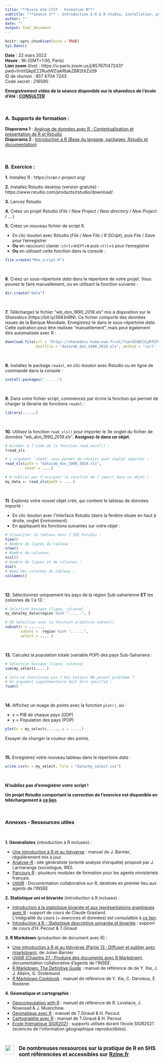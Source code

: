 ```yaml
---
title: "**Ecole été CIST - Formation R**"
subtitle: "**Séance 1** : Introduction à R & R studio, installation, premières manipulations"
author: ""
date: ""
output: html_document
---
```


```r
knitr::opts_chunk$set(echo = TRUE)
Sys.Date()
```


<div class="alert alert-success" role="alert">
**Date** : 22 mars 2022     
**Heure** : 9h (GMT+1:00, Paris)     
**Lien zoom** (live) : https://u-paris.zoom.us/j/85767047243?pwd=VnhtQkpEZ2RudWZiakRtakZBR2tXZz09    
ID de réunion : 857 6704 7243    
Code secret : 216590    
</div>

<div class="alert alert-info" role="alert">
**Enregistrement vidéo de la séance disponible sur le sharedocs de l'école d'été : ** [**CONSULTER**](https://sharedocs.huma-num.fr/#/HOME/Ecole_ete_CIST/Formation_R/S%C3%A9ance%201%20-%20INTRODUCTION)
</div>



</br>

### **A. Supports de formation :**
<div class="alert alert-info" role="alert">
**Diaporama 1** : [Analyse de données avec R : Contextualisation et présentation de R et Rstudio](https://huguespecout.github.io/R_presentation_FR/#/)         
**Diaporama 2** : [Introduction à R (Base du langage, packages, Rstudio et documentation)](https://huguespecout.github.io/Intro_R_Rstudio_FR/)
</div>

</br>


### **B. Exercice :** 



**1.** Installez R : https://cran.r-project.org/


**2.** Installez Rstudio desktop (version gratuite) : https://www.rstudio.com/products/rstudio/download/


**3.** Lancez Rstudio


**4.** Créez un projet Rstudio (*File / New Project / New directory / New Project / ....*)


**5.** Créez un nouveau fichier de script R.

  - En clic-bouton avec Rstudio (*File / New File / R SCript*), puis *File / Save* pour l'enregistrer   
  - **Ou** en raccourci clavier :`ctrl`+`SHIFT`+`N` puis `ctrl`+`S` pour l'enregistrer
  - **Ou** en utilisant cette fonction dans la console :

```r
file.create("Mon_script.R")
```

</br>


**6**. Créez un sous-répertoire *data* dans le répertoire de votre projet. Vous pouvez le faire manuellement, ou en utilisant la fonction suivante :


```r
dir.create("data")
```

</br>

**7.** Téléchargez le fichier "*wb_don_1990_2019.xls*" mis à disposition sur le *Sharedocs* (https://bit.ly/3683nRN). Ce fichier comporte des  données issues de la Banque Mondiale. Enregistrez-le dans le sous-répertoire *data*. Cette opération peut être réalisée "manuellement", mais peut également être automatisée avec R : 

```r
download.file(url = "https://sharedocs.huma-num.fr/wl/?id=OIdQC31yRfOfrXLPqCfWCxhNffoVrNXj&mode=grid&download=1",
              destfile = "data/wb_don_1990_2019.xls", method = "curl"  )
```

</br>



**8.** Installez le package `readxl`, en clic-bouton avec Rstudio ou en ligne de commande dans la console : 

```r
install.packages("......")
```


</br>

**9.** Dans votre fichier script, commencez par écrire la fonction qui permet de charger la librairie de fonctions `readxl` :

```r
library(......)
```


</br>

**10.** Utilisez la fonction `read_xls()` pour importer le 3e onglet du fichier de données "*wb_don_1990_2019.xls*". **Assignez-le dans un objet**.

```r
# Accéder à l'aide de la fonction read_excel() :
?read_xls

# L'argument 'sheet' vous permet de choisir quel onglet importer :
read_xls(path = "data/wb_don_1990_2019.xls",
         sheet = ....)

# N'oubliez pas d'assigner le résultat de l'import dans un objet !
my_data <- read_xls(path = ... )
```

</br>

**11.** Explorez votre nouvel objet créé, qui contient le tableau de données importé :

   - En clic-bouton avec l'interface Rstudio (dans la fenêtre située en haut à droite, onglet *Environment*)
   - En appliquant les fonctions suivantes sur votre objet :
   

```r

# Visualiser le tableau dans l'IDE Rstudio :
View()
# Nombre de lignes du tableau :
nrow()
# Nombre de colonnes
ncol()
# Nombre de lignes et de colonnes :
dim()
# Noms des colonnes du tableau :
colnames()

```

</br>


**12.** Sélectionnez uniquement les pays de la région Sub-saharienne **ET** les colonnes de 1 à 13 :


```r

# Sélection basique [ligne, colonne]
my_data[my_data$region %in% "......", ]

# OU Sélection avec la fonction primitive subset()
subset(x = ......, 
       subset =  region %in% "......", 
       select = .... )


```

</br>


**13.** Calculez la population totale (variable *POP*) des pays Sub-Sahariens :

```r

# Sélection basique [ligne, colonne]
sum(my_select$.....)

# Cela ne fonctionne pas ? Des Valeurs NA posent problème ? 
# Un argument supplémentaire doit être spécifié :
?sum()

```


</br>


**14.** Affichez un nuage de points avec la fonction `plot()`, où :

- x = PIB de chaque pays (GDP)    
- y = Population des pays (POP)   

```r

plot(x = my_select$....., y = .....)

```

Essayer de changer la couleur des points.

</br>

**15.** Enregistrez votre nouveau tableau dans le répertoire *data* :

```r

write.csv(x = my_select, file = "data/my_select.csv")
```

</br>

**N'oubliez pas d'enregistrer votre script !**

<div class="alert alert-info" role="alert">
**Un projet Rstudio comportant la correction de l'exercice est disponible en téléchargement à** [**ce lien**](https://github.com/HuguesPecout/CIST_EE_Formation_R_1/archive/refs/heads/master.zip).
</div>

</br>

### **Annexes** - Ressources utiles

<br>

**1. Généralistes** (introduction à R incluses) :

  - [Une introduction à R et au tidyverse](https://juba.github.io/tidyverse/) : manuel de J. Barnier, régulièrement mis à jour.
  - [Analyse-R](https://larmarange.github.io/analyse-R/) : site généraliste (orienté analyse d'enquête) proposé par J. Larmarange (sociologue, IRD). 
  - [Parcours R](https://mtes-mct.github.io/parcours-r/) : plusieurs modules de formation pour les agents ministériels français.
  - [UtilitR](https://www.book.utilitr.org/index.html) : Documentation collaborative sur R, destinée en premier lieu aux agents de l’INSEE
 

**2.  Statistique uni et bivariée** (introduction à R incluses) :


- [Introduction à la statistique bivariée et aux représentations graphiques avec R](https://claudegrasland.github.io/bivaR/index.html) : support de cours de Claude Grasland.     
L'intégralité du cours (+ exercices et données) est consulatble à [ce lien](https://moodle.u-paris.fr/course/view.php?id=6306).    
- [Introduction à R - Statistique descriptive univariée et bivariée](https://huguespecout.github.io/Initiation_R_stats/) : support de cours d'H. Pecout & T.Giraud


**3. R Markdown** (production de document avec R) :

- [Une introduction à R et au tidyverse (Partie 13 : Diffuser et publier avec rmarkdown)](https://juba.github.io/tidyverse/13-rmarkdown.html), de Julien Barnier. 
- [UtilitR (Chapitre 27 : Produire des documents avec R Markdown)](https://www.book.utilitr.org/rmarkdown.html), documentation collaborative d'agents de l'INSEE.     
- [R Markdown: The Definitive Guide](https://bookdown.org/yihui/rmarkdown/) : manuel de référence de de Y. Xie, J. J. Allaire, G. Grolemund      
- [R Markdown Cookbook](https://bookdown.org/yihui/rmarkdown-cookbook/) : manuel de référence de Y. Xie, C. Dervieux, E. Riederer.
   

**4. Géomatique et cartographie** :

- [Geocomputation with R](https://geocompr.robinlovelace.net/) : manuel de référence de R. Lovelace, J. Nowosad & J. Muenchow.    
- [Geomatique avec R](https://rcarto.github.io/geomatique_avec_r/)  : manuel de T.Giraud & H. Pecout.    
- [Cartographie avec R](https://rcarto.github.io/cartographie_avec_r/)  : manuel de T.Giraud & H. Pecout. 
- [Ecole thématique SIGR2021](https://sigr2021.github.io/site/presentations.html) : supports utilisés durant l'école SIGR2021 (sciences de l’information géographique reproductibles).

</br>

<div class="alert alert-info" role="alert">
[<img src="https://rzine.fr/img/Rzine_logo.png"  align="left" width="30"/>](http://rzine.fr/)
<p style="margin-left:45px;margin-top: 5px;font-size:120%;">
**De nombreuses ressources sur la pratique de R en SHS sont référencées et accessibles sur** [**Rzine.fr**](https://rzine.fr/publication/)</p>
</div>



</br>


